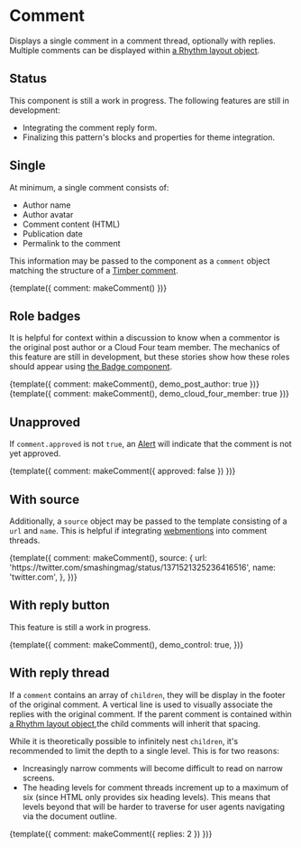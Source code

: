
<Meta title="Components/Comment" />

# Comment

Displays a single comment in a comment thread, optionally with replies. Multiple comments can be displayed within [a Rhythm layout object](/docs/objects-rhythm--default-story).

## Status

This component is still a work in progress. The following features are still in development:

- Integrating the comment reply form.
- Finalizing this pattern's blocks and properties for theme integration.

## Single

At minimum, a single comment consists of:

- Author name
- Author avatar
- Comment content (HTML)
- Publication date
- Permalink to the comment

This information may be passed to the component as a `comment` object matching the structure of a [Timber comment](https://timber.github.io/docs/reference/timber-comment/).

<Canvas>
  <Story name="Single">{template({ comment: makeComment() })}</Story>
</Canvas>

## Role badges

It is helpful for context within a discussion to know when a commentor is the original post author or a Cloud Four team member. The mechanics of this feature are still in development, but these stories show how these roles should appear using [the Badge component](/docs/components-badge--basic).

<Canvas>
  <Story name="Role: Author">
    {template({ comment: makeComment(), demo_post_author: true })}
  </Story>
</Canvas>

<Canvas>
  <Story name="Role: Cloud Four">
    {template({ comment: makeComment(), demo_cloud_four_member: true })}
  </Story>
</Canvas>

## Unapproved

If `comment.approved` is not `true`, an [Alert](/docs/components-alert--basic) will indicate that the comment is not yet approved.

<Canvas>
  <Story name="Unapproved">
    {template({ comment: makeComment({ approved: false }) })}
  </Story>
</Canvas>

## With source

Additionally, a `source` object may be passed to the template consisting of a `url` and `name`. This is helpful if integrating [webmentions](https://indieweb.org/Webmention) into comment threads.

<Canvas>
  <Story name="With source">
    {template({
      comment: makeComment(),
      source: {
        url: 'https://twitter.com/smashingmag/status/1371521325236416516',
        name: 'twitter.com',
      },
    })}
  </Story>
</Canvas>

## With reply button

This feature is still a work in progress.

<Canvas>
  <Story name="With reply button">
    {template({
      comment: makeComment(),
      demo_control: true,
    })}
  </Story>
</Canvas>

## With reply thread

If a `comment` contains an array of `children`, they will be display in the footer of the original comment. A vertical line is used to visually associate the replies with the original comment. If the parent comment is contained within [a Rhythm layout object](/docs/objects-rhythm--default-story),the child comments will inherit that spacing.

While it is theoretically possible to infinitely nest `children`, it's recommended to limit the depth to a single level. This is for two reasons:

- Increasingly narrow comments will become difficult to read on narrow screens.
- The heading levels for comment threads increment up to a maximum of six (since HTML only provides six heading levels). This means that levels beyond that will be harder to traverse for user agents navigating via the document outline.

<Canvas>
  <Story name="With reply thread">
    {template({ comment: makeComment({ replies: 2 }) })}
  </Story>
</Canvas>
